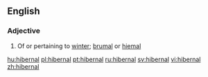 ==English==

===Adjective===
{{en-adj}}

# Of or pertaining to [[winter]]; [[brumal]] or [[hiemal]]

[[hu:hibernal]]
[[pl:hibernal]]
[[pt:hibernal]]
[[ru:hibernal]]
[[sv:hibernal]]
[[vi:hibernal]]
[[zh:hibernal]]